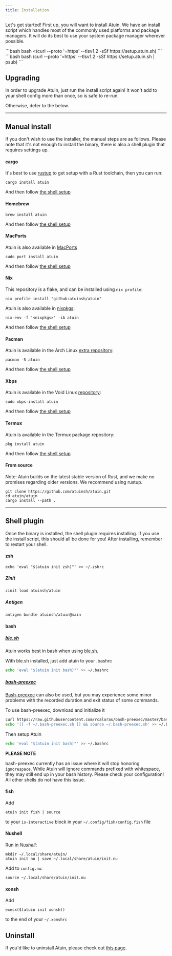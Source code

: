 ```yaml
---
title: Installation
---
```



Let's get started! First up, you will want to install Atuin. We have an install
script which handles most of the commonly used platforms and package managers.
It will do its best to use your system package manager wherever possible.

<Tabs>
  <TabItem label="bash/zsh">
  ```bash
  bash <(curl --proto '=https' --tlsv1.2 -sSf https://setup.atuin.sh)
  ```
  </TabItem>

  <TabItem label="fish">
  ```bash
  bash (curl --proto '=https' --tlsv1.2 -sSf https://setup.atuin.sh | psub)
  ```
  </TabItem>
</Tabs>


<LinkCard
  title="Setup sync"
  description="Move on to the next step, or read on for a manual install"
  href="/guide/sync/"
/>

## Upgrading

In order to upgrade Atuin, just run the install script again! It won't add to
your shell config more than once, so is safe to re-run.

Otherwise, defer to the below.

---

## Manual install

If you don't wish to use the installer, the manual steps are as follows. Please
note that it's not enough to install the binary, there is also a shell plugin
that requires settings up.

#### cargo

It's best to use [rustup](https://rustup.rs/) to get setup with a Rust
toolchain, then you can run:

```
cargo install atuin
```
  
And then follow [the shell setup](#shell-plugin)

#### Homebrew

```
brew install atuin
```
  
And then follow [the shell setup](#shell-plugin)
  
#### MacPorts

Atuin is also available in [MacPorts](https://ports.macports.org/port/atuin/)  
  
```
sudo port install atuin
```
  
And then follow [the shell setup](#shell-plugin)

#### Nix

This repository is a flake, and can be installed using `nix profile`:

```
nix profile install "github:atuinsh/atuin"
```

Atuin is also available in [nixpkgs](https://github.com/NixOS/nixpkgs):

```
nix-env -f '<nixpkgs>' -iA atuin
```

And then follow [the shell setup](#shell-plugin)
#### Pacman

Atuin is available in the Arch Linux [extra repository](https://archlinux.org/packages/extra/x86_64/atuin/):

```
pacman -S atuin
```
  
And then follow [the shell setup](#shell-plugin)

#### Xbps

Atuin is available in the Void Linux [repository](https://github.com/void-linux/void-packages/tree/master/srcpkgs/atuin):

```
sudo xbps-install atuin
```

And then follow [the shell setup](#shell-plugin)

#### Termux

Atuin is available in the Termux package repository:

```
pkg install atuin
```
  
And then follow [the shell setup](#shell-plugin)

#### From source

Note: Atuin builds on the latest stable version of Rust, and we make no
promises regarding older versions. We recommend using rustup.

```
git clone https://github.com/atuinsh/atuin.git
cd atuin/atuin
cargo install --path .
```

---

## Shell plugin

Once the binary is installed, the shell plugin requires installing. If you use
the install script, this should all be done for you! After installing, remember to restart your shell.

#### zsh

```
echo 'eval "$(atuin init zsh)"' >> ~/.zshrc
```

##### Zinit

```sh
zinit load atuinsh/atuin
```

##### Antigen  
  
```sh  
antigen bundle atuinsh/atuin@main
```

#### bash

##### [ble.sh](https://github.com/akinomyoga/ble.sh)

Atuin works best in bash when using [ble.sh](https://github.com/akinomyoga/ble.sh).

With ble.sh installed, just add atuin to your .bashrc

```bash
echo 'eval "$(atuin init bash)"' >> ~/.bashrc
```

##### [bash-preexec](https://github.com/rcaloras/bash-preexec)

[Bash-preexec](https://github.com/rcaloras/bash-preexec) can also be used, but you may experience some minor problems with the recorded duration and exit status of some commands.

To use bash-preexec, download and initialize it

```bash
curl https://raw.githubusercontent.com/rcaloras/bash-preexec/master/bash-preexec.sh -o ~/.bash-preexec.sh
echo '[[ -f ~/.bash-preexec.sh ]] && source ~/.bash-preexec.sh' >> ~/.bashrc
```

Then setup Atuin

```bash
echo 'eval "$(atuin init bash)"' >> ~/.bashrc
```

**PLEASE NOTE**

bash-preexec currently has an issue where it will stop honoring `ignorespace`. While Atuin will ignore commands prefixed with whitespace, they may still end up in your bash history. Please check your configuration! All other shells do not have this issue.

#### fish

Add

```
atuin init fish | source
```

to your `is-interactive` block in your `~/.config/fish/config.fish` file
  
#### Nushell

Run in *Nushell*:

```
mkdir ~/.local/share/atuin/
atuin init nu | save ~/.local/share/atuin/init.nu
```

Add to `config.nu`:

```
source ~/.local/share/atuin/init.nu
```

#### xonsh

Add
```
execx($(atuin init xonsh))
```
to the end of your `~/.xonshrc`

## Uninstall

If you'd like to uninstall Atuin, please check out [this page](https://docs.atuin.sh/uninstall/).
